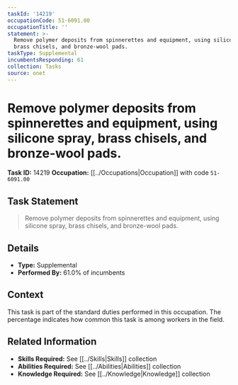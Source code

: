 ```yaml
---
taskId: '14219'
occupationCode: 51-6091.00
occupationTitle: ''
statement: >-
  Remove polymer deposits from spinnerettes and equipment, using silicone spray,
  brass chisels, and bronze-wool pads.
taskType: Supplemental
incumbentsResponding: 61
collection: Tasks
source: onet
---
```

# Remove polymer deposits from spinnerettes and equipment, using silicone spray, brass chisels, and bronze-wool pads.

**Task ID:** 14219
**Occupation:** [[../Occupations|Occupation]] with code `51-6091.00`

## Task Statement

> Remove polymer deposits from spinnerettes and equipment, using silicone spray, brass chisels, and bronze-wool pads.

## Details

- **Type:** Supplemental
- **Performed By:** 61.0% of incumbents

## Context

This task is part of the standard duties performed in this occupation. The percentage indicates how common this task is among workers in the field.

## Related Information

- **Skills Required:** See [[../Skills|Skills]] collection
- **Abilities Required:** See [[../Abilities|Abilities]] collection
- **Knowledge Required:** See [[../Knowledge|Knowledge]] collection
